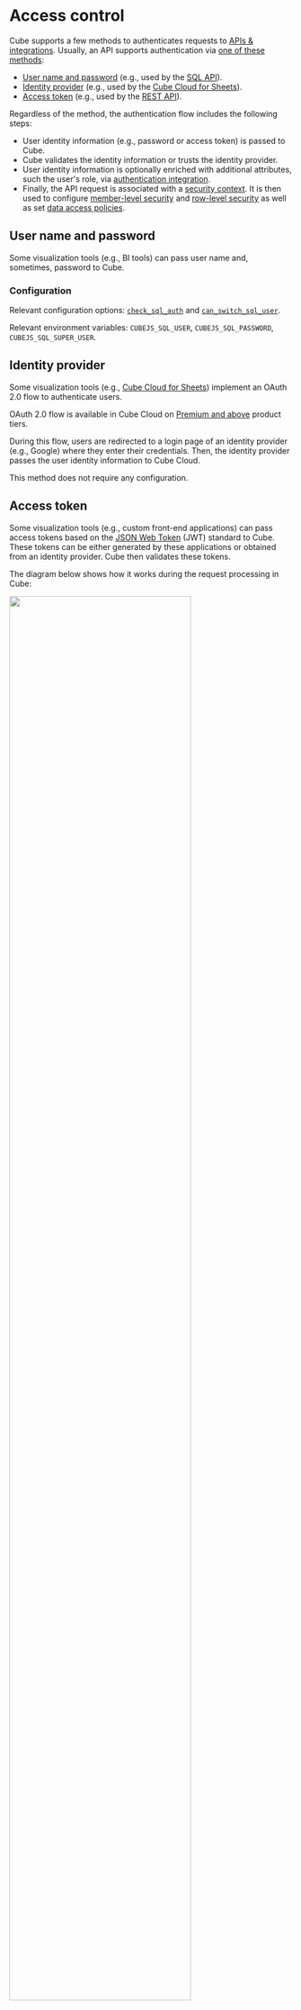 # Access control

Cube supports a few methods to authenticates requests to [APIs & integrations][ref-apis].
Usually, an API supports authentication via [one of these methods][ref-apis-methods]:

* [User name and password](#user-name-and-password) (e.g., used by the [SQL API][ref-sql-api]).
* [Identity provider](#identity-provider) (e.g., used by the [Cube Cloud for Sheets][ref-cube-cloud-sheets]).
* [Access token](#access-token) (e.g., used by the [REST API][ref-rest-api]).

Regardless of the method, the authentication flow includes the following steps:

* User identity information (e.g., password or access token) is passed to Cube.
* Cube validates the identity information or trusts the identity provider.
* User identity information is optionally enriched with additional attributes,
such the user's role, via [authentication integration](#authentication-integration).
* Finally, the API request is associated with a [security context][ref-sec-ctx].
It is then used to configure [member-level security][ref-mls]
and [row-level security][ref-rls] as well as set [data access policies][ref-dap].

## User name and password

Some visualization tools (e.g., BI tools) can pass user name and, sometimes, password to Cube.

### Configuration

Relevant configuration options: [`check_sql_auth`][ref-config-check-sql-auth] and [`can_switch_sql_user`][ref-config-can-switch-sql-user].

Relevant environment variables: `CUBEJS_SQL_USER`, `CUBEJS_SQL_PASSWORD`, `CUBEJS_SQL_SUPER_USER`.

## Identity provider

Some visualization tools (e.g., [Cube Cloud for Sheets][ref-cube-cloud-sheets]) implement
an OAuth 2.0 flow to authenticate users.

<SuccessBox>

OAuth 2.0 flow is available in Cube Cloud on [Premium and above](https://cube.dev/pricing) product tiers.

</SuccessBox>

During this flow, users are redirected to a login page of an identity provider (e.g., Google)
where they enter their credentials. Then, the identity provider passes the user identity
information to Cube Cloud.

This method does not require any configuration.

## Access token

Some visualization tools (e.g., custom front-end applications) can pass access tokens based
on the [JSON Web Token][wiki-jwt] (JWT) standard to Cube. These tokens can be either generated
by these applications or obtained from an identity provider. Cube then validates these tokens.

The diagram below shows how it works during the request processing in Cube:

<div style={{ textAlign: "center" }}>
  <img
    src="https://ucarecdn.com/98431f1f-4693-4218-adcc-34e8635eb2dd/"
    style={{ border: "none" }}
    width="80%"
  />
</div>

### Configuration

Relevant configuration options: [`check_auth`][ref-config-check-auth] and [`jwt`][ref-config-jwt].

Relevant environment variables: `CUBEJS_API_SECRET`, `CUBEJS_JWT_KEY`, `CUBEJS_JWK_URL`,
`CUBEJS_JWT_AUDIENCE`, `CUBEJS_JWT_ISSUER`, `CUBEJS_JWT_SUBJECT`, `CUBEJS_JWT_CLAIMS_NAMESPACE`.

### Custom authentication

Cube allows you to provide your own JWT verification logic. You can use the
[`check_auth`][ref-config-check-auth] configuration option to verify a JWT and set the security context.

For example, if you needed to retrieve user information from an LDAP server,
you might do the following:

```javascript
module.exports = {
  checkAuth: async (req, auth) => {
    try {
      const userInfo = await getUserFromLDAP(req.get("X-LDAP-User-ID"))
      return { security_context: userInfo }
    }
    catch {
      throw new Error("Could not authenticate user from LDAP")
    }
  }
}
```

A typical use case would be:

1.  A web server serves a page which needs to communicate with the Cube API.
2.  The web server generates a JWT. The
    server includes the token in the page or provides the token to
    the frontend via an XHR request. The token is then stored in the local storage or
    a cookie.
3.  The token is used for calls to the Cube API.
4.  The token is received by Cube, and verified using any available JWKS (if configured)
5.  Once decoded, the token claims are injected into the [security
    context][ref-sec-ctx].

<InfoBox>

**In development mode, the token is not required for authorization**, but you
can still use it to [pass a security context][ref-sec-ctx].

</InfoBox>

### Generating JSON Web Tokens

Authentication tokens are generated based on your API secret. Cube CLI generates
an API Secret when a project is scaffolded and saves this value in the `.env`
file as `CUBEJS_API_SECRET`.

You can generate two types of tokens:

- Without security context, which will mean that all users will have the same
  data access permissions.
- With security context, which will allow you to implement role-based security
  models where users will have different levels of access to data.

<InfoBox>

It is considered best practice to use an `exp` expiration claim to limit the
lifetime of your public tokens. [Learn more in the JWT docs][link-jwt-docs].

</InfoBox>

You can find a library to generate JWTs for your programming language
[here][link-jwt-libs].

In Node.js, the following code shows how to generate a token which will expire
in 30 days. We recommend using the `jsonwebtoken` package for this.

```javascript
const jwt = require("jsonwebtoken");
const CUBE_API_SECRET = "secret";

const cubeToken = jwt.sign({}, CUBE_API_SECRET, { expiresIn: "30d" });
```

Then, in a web server or cloud function, create a route which generates and
returns a token. In general, you will want to protect the URL that generates
your token using your own user authentication and authorization:

```javascript
app.use((req, res, next) => {
  if (!req.user) {
    res.redirect("/login");
    return;
  }
  next();
});

app.get("/auth/cubejs-token", (req, res) => {
  res.json({
    // Take note: Cube expects the JWT payload to contain an object!
    token: jwt.sign(req.user, process.env.CUBEJS_API_SECRET, {
      expiresIn: "1d",
    }),
  });
});
```

Then, on the client side, (assuming the user is signed in), fetch a token from
the web server:

```javascript
let apiTokenPromise;

const cubeApi = cube(
  () => {
    if (!apiTokenPromise) {
      apiTokenPromise = fetch(`${API_URL}/auth/cubejs-token`)
        .then((res) => res.json())
        .then((r) => r.token);
    }
    return apiTokenPromise;
  },
  {
    apiUrl: `${API_URL}/cubejs-api/v1`,
  }
);
```

You can optionally store this token in local storage or in a cookie, so that you
can then use it to query the Cube API.

### Using JSON Web Key Sets

<InfoBox>

Looking for a guide on how to connect a specific identity provider? Check out
our recipes for using [Auth0][ref-recipe-auth0] or [AWS
Cognito][ref-recipe-cognito] with Cube.

</InfoBox>

As mentioned previously, Cube supports verifying JWTs using industry-standard
JWKS. The JWKS can be provided either from a URL, or as a JSON object conforming
to [JWK specification RFC 7517 Section 4][link-jwk-ref], encoded as a string.

#### Using a key as a JSON string

Add the following to your `cube.js` configuration file:

```javascript
module.exports = {
  jwt: {
    key: "<JWK_AS_STRING>",
  },
};
```

Or configure the same using environment variables:

```dotenv
CUBEJS_JWT_KEY='<JWK_AS_STRING>'
```

#### Using a key from a URL

<InfoBox>

When using a URL to fetch the JWKS, Cube will automatically cache the response,
re-use it and update if a key rotation has occurred.

</InfoBox>

Add the following to your `cube.js` configuration file:

```javascript
module.exports = {
  jwt: {
    jwkUrl: "<URL_TO_JWKS_JSON>",
  },
};
```

Or configure the same using environment variables:

```dotenv
CUBEJS_JWK_URL='<URL_TO_JWKS_JSON>'
```

#### Verifying claims

Cube can also verify the audience, subject and issuer claims in JWTs. Similarly
to JWK configuration, these can also be configured in the `cube.js`
configuration file:

```javascript
module.exports = {
  jwt: {
    audience: "<AUDIENCE_FROM_IDENTITY_PROVIDER>",
    issuer: ["<ISSUER_FROM_IDENTITY_PROVIDER>"],
    subject: "<SUBJECT_FROM_IDENTITY_PROVIDER>",
  },
};
```

Using environment variables:

```dotenv
CUBEJS_JWT_AUDIENCE='<AUDIENCE_FROM_IDENTITY_PROVIDER>'
CUBEJS_JWT_ISSUER='<ISSUER_FROM_IDENTITY_PROVIDER>'
CUBEJS_JWT_SUBJECT='<SUBJECT_FROM_IDENTITY_PROVIDER>'
```

#### Custom claims namespace

Cube can also extract claims defined in custom namespaces. Simply specify the
namespace in your `cube.js` configuration file:

```javascript
module.exports = {
  jwt: {
    claimsNamespace: "my-custom-namespace",
  },
};
```

## Authentication integration

When using Cube Cloud, you can enrich the security context with information about
an authenticated user, obtained during their authentication or loaded via an
[LDAP integration][ref-ldap-integration].

<SuccessBox>

Authentication integration is available in Cube Cloud on [all product tiers](https://cube.dev/pricing).

</SuccessBox>

You can enable the authentication integration by navigating to the <Btn>Settings → Configuration</Btn>
of your Cube Cloud deployment and using the <Btn>Enable Cloud Auth Integration</Btn> toggle.


[wiki-jwt]: https://en.wikipedia.org/wiki/JSON_Web_Token
[link-jwt-docs]: https://github.com/auth0/node-jsonwebtoken#token-expiration-exp-claim
[link-jwt-libs]: https://jwt.io/#libraries-io
[link-jwk-ref]: https://tools.ietf.org/html/rfc7517#section-4
[ref-config-check-auth]: /reference/configuration/config#check_auth
[ref-config-jwt]: /reference/configuration/config#jwt
[ref-config-check-sql-auth]: /reference/configuration/config#check_sql_auth
[ref-config-can-switch-sql-user]: /reference/configuration/config#can_switch_sql_user
[ref-config-migrate-cube]:
  /product/configuration#migration-from-express-to-docker-template
[ref-recipe-auth0]: /guides/recipes/auth/auth0-guide
[ref-recipe-cognito]: /guides/recipes/auth/aws-cognito
[ref-sec-ctx]: /product/auth/context
[ref-apis]: /product/apis-integrations
[ref-apis-methods]: /product/apis-integrations#authentication-methods
[ref-rest-api]: /product/apis-integrations/rest-api
[ref-sql-api]: /product/apis-integrations/sql-api
[ref-dap]: /product/auth/data-access-policies
[ref-mls]: /product/auth/member-level-security
[ref-rls]: /product/auth/row-level-security
[ref-auth-sso]: /product/workspace/sso
[ref-ldap-integration]: /product/workspace/sso#ldap-integration
[ref-cube-cloud-sheets]: /product/apis-integrations/google-sheets